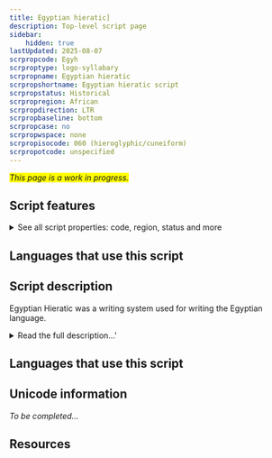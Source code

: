 ```yaml
---
title: Egyptian hieratic]
description: Top-level script page
sidebar:
    hidden: true
lastUpdated: 2025-08-07
scrpropcode: Egyh
scrproptype: logo-syllabary
scrpropname: Egyptian hieratic
scrpropshortname: Egyptian hieratic script
scrpropstatus: Historical
scrpropregion: African
scrpropdirection: LTR
scrpropbaseline: bottom
scrpropcase: no
scrpropwspace: none
scrpropisocode: 060 (hieroglyphic/cuneiform)
scrpropotcode: unspecified
---
```


<span style='background-color:yellow'>_This page is a work in progress._</span>


## Script features

<details>
<summary> See all script properties: code, region, status and more</summary>
<ScriptInfo />
</details>

## Languages that use this script

<WsList script='Egyh' wsMax='5' />

## Script description

Egyptian Hieratic was a writing system used for writing the Egyptian language.

<details><summary>Read the full description...'</summary>_Not yet available._</details>

## Languages that use this script

<WsList script='Egyh' wsMax='5' />

## Unicode information

_To be completed..._

## Resources

<ScriptResources detailSummary='seemore' />

